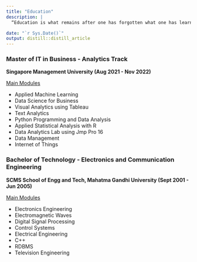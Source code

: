 ```yaml
---
title: "Education"
description: |
  “Education is what remains after one has forgotten what one has learned in school.” - Albert Einstein

date: "`r Sys.Date()`"
output: distill::distill_article
---
```


### Master of IT in Business - Analytics Track
<b>Singapore Management University (Aug 2021 - Nov 2022) </b>

<u>Main Modules</u>

* Applied Machine Learning
* Data Science for Business
* Visual Analytics using Tableau
* Text Analytics
* Python Programming and Data Analysis
* Applied Statistical Analysis with R
* Data Analytics Lab using Jmp Pro 16
* Data Management
* Internet of Things


### Bachelor of Technology - Electronics and Communication Engineering
<b>SCMS School of Engg and Tech, Mahatma Gandhi University (Sept 2001 - Jun 2005)</b>

<u>Main Modules</u>

* Electronics Engineering
* Electromagnetic Waves
* Digital Signal Processing
* Control Systems
* Electrical Engineering
* C++
* RDBMS
* Television Engineering






